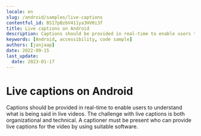 ```yaml
---
locale: en
slug: /android/samples/live-captions
contentful_id: BS17pBzbV411ya3HV0i3f
title: Live captions on Android
description: Captions should be provided in real-time to enable users to understand what is being said in live videos.
keywords: [Android, accessibility, code sample]
authors: [janjaap]
date: 2022-09-15
last_update:
  date: 2023-01-17
---
```


# Live captions on Android

Captions should be provided in real-time to enable users to understand what is being said in live videos. The challenge with live captions is both organizational and technical. A captioner must be present who can provide live captions for the video by using suitable software.

<CodeSample id="media-captions-live" locale="en" platform="android"/>

